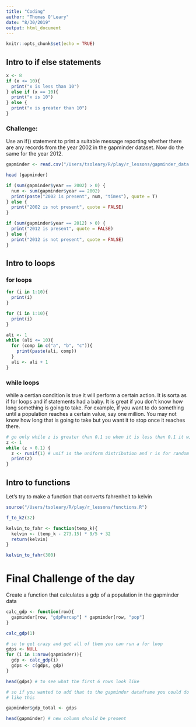 ```yaml
---
title: "Coding"
author: "Thomas O'Leary"
date: "8/30/2019"
output: html_document
---
```


```r
knitr::opts_chunk$set(echo = TRUE)
```

## Intro to **if else** statements

```r
x <- 8
if (x <= 10){
  print("x is less than 10")
} else if (x == 10){
  print("x is 10")
} else {
  print("x is greater than 10")
}
```

### Challenge:
Use an if() statement to print a suitable message reporting whether there are 
any records from the year 2002 in the gapminder dataset. Now do the same for 
the year 2012.

```r
gapminder <- read.csv("/Users/tsoleary/R/play/r_lessons/gapminder_data.csv")

head (gapminder)

if (sum(gapminder$year == 2002) > 0) {
  num <- sum(gapminder$year == 2002)
  print(paste("2002 is present", num, "times"), quote = T)
} else {
  print("2002 is not present", quote = FALSE)
}

if (sum(gapminder$year == 2012) > 0) {
  print("2012 is present", quote = FALSE)
} else {
  print("2012 is not present", quote = FALSE)
}

```

## Intro to **loops**

### for loops
```r
for (i in 1:10){
  print(i)
}
```
```r
for (i in 1:10){
  print(i)
}
```



```r
ali <- 1
while (ali <= 10){
  for (comp in c("a", "b", "c")){
    print(paste(ali, comp))
  }
  ali <- ali + 1
}
```

### while loops
while a certian condition is true it will perform a certain action. It is sorta
as if for loops and if statements had a baby. It is great if you don't know 
how long something is going to take. For example, if you want to do something
until a population reaches a certain value, say one million. You may not know
how long that is going to take but you want it to stop once it reaches there.

```r
# go only while z is greater than 0.1 so when it is less than 0.1 it will stop
z <- 1
while (z > 0.1) {
  z <- runif(1) # unif is the uniform distribution and r is for random
  print(z)
}
```


## Intro to functions

Let's try to make a function that converts fahrenheit to kelvin

```r
source("/Users/tsoleary/R/play/r_lessons/functions.R")

f_to_k2(32)

kelvin_to_fahr <- function(temp_k){
  kelvin <- (temp_k - 273.15) * 9/5 + 32
  return(kelvin)
}

kelvin_to_fahr(300)
```

# Final Challenge of the day

Create a function that calculates a gdp of a population in the gapminder data

```r
calc_gdp <- function(row){
  gapminder[row, "gdpPercap"] * gapminder[row, "pop"]
}

calc_gdp(1)

# so to get crazy and get all of them you can run a for loop
gdps <- NULL
for (i in 1:nrow(gapminder)){
  gdp <- calc_gdp(i)
  gdps <- c(gdps, gdp)
}

head(gdps) # to see what the first 6 rows look like

# so if you wanted to add that to the gapminder dataframe you could do something 
# like this

gapminder$gdp_total <- gdps

head(gapminder) # new column should be present

```

